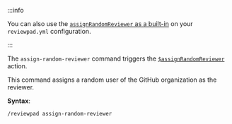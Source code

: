 :::info

You can also use the [`assignRandomReviewer` as a built-in](/guides/built-ins#assignrandomreviewer) on your `reviewpad.yml` configuration.

:::

The `assign-random-reviewer` command triggers the [`$assignRandomReviewer`](/guides/built-ins#assignrandomreviewer) action.

This command assigns a random user of the GitHub organization as the reviewer.

**Syntax**:

```shell
/reviewpad assign-random-reviewer
```
